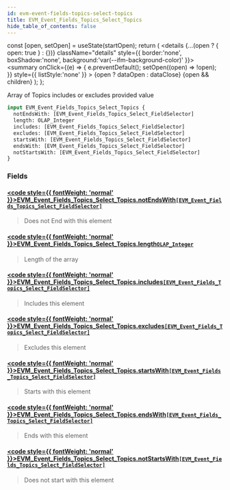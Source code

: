 ```yaml
---
id: evm-event-fields-topics-select-topics
title: EVM_Event_Fields_Topics_Select_Topics
hide_table_of_contents: false
---
```







  const [open, setOpen] = useState(startOpen);
  return (
    <details {...(open ? { open: true } : {})} className="details" style={{ border:'none', boxShadow:'none', background:'var(--ifm-background-color)' }}>
      <summary
        onClick={(e) => {
          e.preventDefault();
          setOpen((open) => !open);
        }}
        style={{ listStyle:'none' }}
      >
      {open ? dataOpen : dataClose}
      </summary>
      {open && children}
    </details>
  );
};










Array of Topics includes or excludes provided value


```graphql
input EVM_Event_Fields_Topics_Select_Topics {
  notEndsWith: [EVM_Event_Fields_Topics_Select_FieldSelector]
  length: OLAP_Integer
  includes: [EVM_Event_Fields_Topics_Select_FieldSelector]
  excludes: [EVM_Event_Fields_Topics_Select_FieldSelector]
  startsWith: [EVM_Event_Fields_Topics_Select_FieldSelector]
  endsWith: [EVM_Event_Fields_Topics_Select_FieldSelector]
  notStartsWith: [EVM_Event_Fields_Topics_Select_FieldSelector]
}
```




### Fields

#### [<code style={{ fontWeight: 'normal' }}>EVM_Event_Fields_Topics_Select_Topics.<b>notEndsWith</b></code>](#)<Bullet />[`[EVM_Event_Fields_Topics_Select_FieldSelector]`](/docs/graphql-reference/inputs/evm-event-fields-topics-select-field-selector) <Badge class="badge badge--secondary" text="list"/> <Badge class="badge badge--secondary" text="input"/> 
> 
> 
> Does not End with this element
> 

#### [<code style={{ fontWeight: 'normal' }}>EVM_Event_Fields_Topics_Select_Topics.<b>length</b></code>](#)<Bullet />[`OLAP_Integer`](/docs/graphql-reference/inputs/olap-integer) <Badge class="badge badge--secondary" text="input"/> 
> 
> 
> Length of the array
> 

#### [<code style={{ fontWeight: 'normal' }}>EVM_Event_Fields_Topics_Select_Topics.<b>includes</b></code>](#)<Bullet />[`[EVM_Event_Fields_Topics_Select_FieldSelector]`](/docs/graphql-reference/inputs/evm-event-fields-topics-select-field-selector) <Badge class="badge badge--secondary" text="list"/> <Badge class="badge badge--secondary" text="input"/> 
> 
> 
> Includes this element
> 

#### [<code style={{ fontWeight: 'normal' }}>EVM_Event_Fields_Topics_Select_Topics.<b>excludes</b></code>](#)<Bullet />[`[EVM_Event_Fields_Topics_Select_FieldSelector]`](/docs/graphql-reference/inputs/evm-event-fields-topics-select-field-selector) <Badge class="badge badge--secondary" text="list"/> <Badge class="badge badge--secondary" text="input"/> 
> 
> 
> Excludes this element
> 

#### [<code style={{ fontWeight: 'normal' }}>EVM_Event_Fields_Topics_Select_Topics.<b>startsWith</b></code>](#)<Bullet />[`[EVM_Event_Fields_Topics_Select_FieldSelector]`](/docs/graphql-reference/inputs/evm-event-fields-topics-select-field-selector) <Badge class="badge badge--secondary" text="list"/> <Badge class="badge badge--secondary" text="input"/> 
> 
> 
> Starts with this element
> 

#### [<code style={{ fontWeight: 'normal' }}>EVM_Event_Fields_Topics_Select_Topics.<b>endsWith</b></code>](#)<Bullet />[`[EVM_Event_Fields_Topics_Select_FieldSelector]`](/docs/graphql-reference/inputs/evm-event-fields-topics-select-field-selector) <Badge class="badge badge--secondary" text="list"/> <Badge class="badge badge--secondary" text="input"/> 
> 
> 
> Ends with this element
> 

#### [<code style={{ fontWeight: 'normal' }}>EVM_Event_Fields_Topics_Select_Topics.<b>notStartsWith</b></code>](#)<Bullet />[`[EVM_Event_Fields_Topics_Select_FieldSelector]`](/docs/graphql-reference/inputs/evm-event-fields-topics-select-field-selector) <Badge class="badge badge--secondary" text="list"/> <Badge class="badge badge--secondary" text="input"/> 
> 
> 
> Does not start with this element
> 



